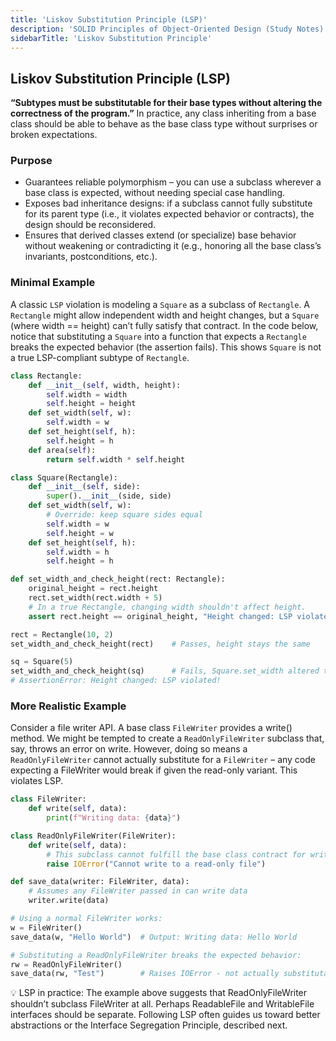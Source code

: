 ```yaml
---
title: 'Liskov Substitution Principle (LSP)'
description: 'SOLID Principles of Object-Oriented Design (Study Notes)'
sidebarTitle: 'Liskov Substitution Principle'
---
```


## Liskov Substitution Principle (LSP)
**“Subtypes must be substitutable for their base types without altering the correctness of the program.”**
In practice, any class inheriting from a base class should be able to behave as the base class type without surprises or
broken expectations.

### Purpose
* Guarantees reliable polymorphism – you can use a subclass wherever a base class is expected, without needing special case handling.
* Exposes bad inheritance designs: if a subclass cannot fully substitute for its parent type (i.e., it violates expected behavior or contracts), the design should be reconsidered.
* Ensures that derived classes extend (or specialize) base behavior without weakening or contradicting it (e.g., honoring all the base class’s invariants, postconditions, etc.).

### Minimal Example
A classic `LSP` violation is modeling a `Square` as a subclass of `Rectangle`. A `Rectangle` might allow independent width and
height changes, but a `Square` (where width == height) can’t fully satisfy that contract. In the code below, notice that
substituting a `Square` into a function that expects a `Rectangle` breaks the expected behavior (the assertion fails).
This shows `Square` is not a true LSP-compliant subtype of `Rectangle`.
```python
class Rectangle:
    def __init__(self, width, height):
        self.width = width
        self.height = height
    def set_width(self, w):
        self.width = w
    def set_height(self, h):
        self.height = h
    def area(self):
        return self.width * self.height

class Square(Rectangle):
    def __init__(self, side):
        super().__init__(side, side)
    def set_width(self, w):
        # Override: keep square sides equal
        self.width = w
        self.height = w
    def set_height(self, h):
        self.width = h
        self.height = h

def set_width_and_check_height(rect: Rectangle):
    original_height = rect.height
    rect.set_width(rect.width + 5)
    # In a true Rectangle, changing width shouldn't affect height.
    assert rect.height == original_height, "Height changed: LSP violated!"

rect = Rectangle(10, 2)
set_width_and_check_height(rect)    # Passes, height stays the same

sq = Square(5)
set_width_and_check_height(sq)      # Fails, Square.set_width altered the height
# AssertionError: Height changed: LSP violated!
```

### More Realistic Example
Consider a file writer API. A base class `FileWriter` provides a write() method. We might be tempted to create a
`ReadOnlyFileWriter` subclass that, say, throws an error on write. However, doing so means a `ReadOnlyFileWriter` cannot
actually substitute for a `FileWriter` – any code expecting a FileWriter would break if given the read-only variant.
This violates LSP.
```python
class FileWriter:
    def write(self, data):
        print(f"Writing data: {data}")

class ReadOnlyFileWriter(FileWriter):
    def write(self, data):
        # This subclass cannot fulfill the base class contract for write()
        raise IOError("Cannot write to a read-only file")

def save_data(writer: FileWriter, data):
    # Assumes any FileWriter passed in can write data
    writer.write(data)

# Using a normal FileWriter works:
w = FileWriter()
save_data(w, "Hello World")  # Output: Writing data: Hello World

# Substituting a ReadOnlyFileWriter breaks the expected behavior:
rw = ReadOnlyFileWriter()
save_data(rw, "Test")        # Raises IOError - not actually substitutable
```
<Info>
    💡 LSP in practice: The example above suggests that ReadOnlyFileWriter shouldn’t subclass FileWriter at all.
    Perhaps ReadableFile and WritableFile interfaces should be separate. Following LSP often guides us toward better
    abstractions or the Interface Segregation Principle, described next.
</Info>